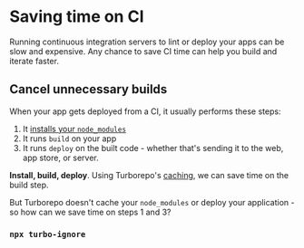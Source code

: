 # Saving time on CI

Running continuous integration servers to lint or deploy your apps can be slow and expensive. Any chance to save CI time can help you build and iterate faster.

## Cancel unnecessary builds

When your app gets deployed from a CI, it usually performs these steps:

1. It [installs your `node_modules`](/docs/handbook/package-installation)
2. It runs `build` on your app
3. It runs `deploy` on the built code - whether that's sending it to the web, app store, or server.

**Install, build, deploy**. Using Turborepo's [caching](/docs/core-concepts/caching), we can save time on the build step.

But Turborepo doesn't cache your `node_modules` or deploy your application - so how can we save time on steps 1 and 3?

### `npx turbo-ignore`
